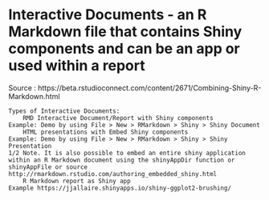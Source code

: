 # Interactive Documents - an R Markdown file that contains Shiny components and can be an app or used within a report

Source : https://beta.rstudioconnect.com/content/2671/Combining-Shiny-R-Markdown.html

    Types of Interactive Documents:
        RMD Interactive Document/Report with Shiny components
    Example: Demo by using File > New > RMarkdown > Shiny > Shiny Document
        HTML presentations with Embed Shiny components
    Example: Demo by using File > New > RMarkdown > Shiny > Shiny Presentation
    1/2 Note. It is also possible to embed an entire shiny application within an R Markdown document using the shinyAppDir function or shinyAppFile or source
    http://rmarkdown.rstudio.com/authoring_embedded_shiny.html
        R Markdown report as Shiny app
    Example https://jjallaire.shinyapps.io/shiny-ggplot2-brushing/




